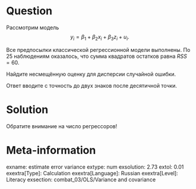 Question
========

Рассмотрим модель
$$
y_i = \beta_1 + \beta_2 x_i + \beta_3 z_i + u_i.
$$

Все предпосылки классической регрессионной модели выполнены. 
По 25 наблюдениям оказалось, что сумма квадратов остатков равна $RSS = 60$. 

Найдите несмещённую оценку для дисперсии случайной ошибки. 

Ответ вводите с точность до двух знаков после десятичной точки. 

Solution
========

Обратите внимание на число регрессоров!

Meta-information
================
exname: estimate error variance
extype: num
exsolution: 2.73 
extol: 0.01
exextra[Type]: Calculation
exextra[Language]: Russian
exextra[Level]: Literacy
exsection: combat_03/OLS/Variance and covariance
